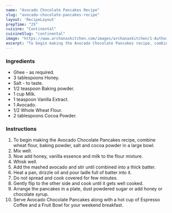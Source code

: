 ---
name: "Avocado Chocolate Pancakes Recipe"
slug: "avocado-chocolate-pancakes-recipe"
layout: 'RecipeLayout'
prepTime: "25"
cuisine: "Continental"
cuisineSlug: "continental"
image: "https://www.archanaskitchen.com/images/archanaskitchen/1-Author/swathynandhini/AVOCADO_CHOCOLATE_PANCAKES_1600.jpg"
excerpt: "To begin making the Avocado Chocolate Pancakes recipe, combine wheat flour, baking powder, salt and cocoa powder in a large bowl"
---

### Ingredients

- Ghee - as required.
- 3 tablespoons Honey.
- Salt - to taste.
- 1/2 teaspoon Baking powder.
- 1 cup Milk.
- 1 teaspoon Vanilla Extract.
- 1 Avocado.
- 1/2 Whole Wheat Flour.
- 2 tablespoons Cocoa Powder.

### Instructions

1. To begin making the Avocado Chocolate Pancakes recipe, combine wheat flour, baking powder, salt and cocoa powder in a large bowl.
1. Mix well.
1. Now add honey, vanilla essence and milk to the flour mixture.
1. Whisk well.
1. Add the mashed avocado and stir until combined into a thick batter.
1. Heat a pan, drizzle oil and pour ladle full of batter into it.
1. Do not spread and cook covered for few minutes.
1. Gently flip to the other side and cook until it gets well cooked.
1. Arrange the pancakes in a plate, dust powdered sugar or add honey or chocolate syrup.
1. Serve Avocado Chocolate Pancakes along with a hot cup of Espresso Coffee and a Fruit Bowl for your weekend breakfast.
